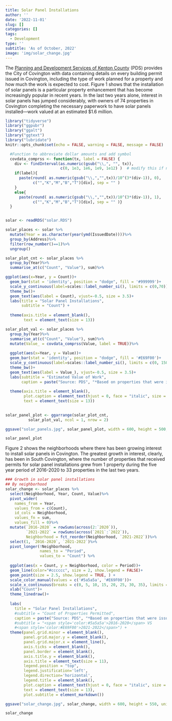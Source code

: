 ```yaml
---
title: Solar Panel Installations
author: ''
date: '2022-11-01'
slug: []
categories: []
tags:
  - Development
type: ''
subtitle: 'As of October, 2022'
image: 'img/solar_change.jpg'
---
```


The [Planning and Development Services of Kenton County](https://www.pdskc.org/) (PDS) provides the City of Covington with data containing details on every building permit issued in Covington, including the type of work planned for a property and how much the work is expected to cost.  Figure 1 shows that the installation of solar panels is a particular property enhancement that has become increasingly popular in recent years.  In the last two years alone, interest in solar panels has jumped considerably, with owners of 74 properties in Covington completing the necessary paperwork to have solar panels installed---work valued at an estimated $1.6 million.


```r
library("tidyverse")
library("ggpubr")
library("ggalt")
library("ggtext")
library("lubridate")
knitr::opts_chunk$set(echo = FALSE, warning = FALSE, message = FALSE)

  #Function to abbreviate dollar amounts and add symbol
  covdata_comprss <- function(tx, label = FALSE) { 
    div <- findInterval(as.numeric(gsub("\\,", "", tx)), 
                        c(0, 1e3, 1e6, 1e9, 1e12) )  # modify this if negative numbers are possible
    if(label){
      paste(round( as.numeric(gsub("\\,","",tx))/10^(3*(div-1)), 0), 
            c("","K","M","B","T")[div], sep = "" )
    }
    else{
      paste(round( as.numeric(gsub("\\,","",tx))/10^(3*(div-1)), 1), 
            c("","K","M","B","T")[div], sep = "" )}
  }


solar <- readRDS("solar.RDS")


```




```r

solar_places <- solar %>%
  mutate(Year = as.character(year(ymd(IssuedDate))))%>%
  group_by(Address)%>%
  filter(row_number()==1)%>%
  ungroup()

solar_plot_cnt <- solar_places %>%
  group_by(Year)%>%
  summarise_at(c("Count", "Value"), sum)%>%

ggplot(aes(x=Year, y = Count))+
  geom_bar(stat = 'identity', position = "dodge", fill = '#999999')+
  scale_y_continuous(label=scales::label_number_si(), limits = c(0,70))+
  theme_bw()+
  geom_text(aes(label = Count), vjust=-0.5, size = 3.5)+
  labs(title = "Solar Panel Installations", 
       subtitle = "Count") +
  
  theme(axis.title = element_blank(),
        text = element_text(size = 13))

solar_plot_val <- solar_places %>%
  group_by(Year)%>%
  summarise_at(c("Count", "Value"), sum)%>%
  mutate(Value_ = covdata_comprss(Value, label = TRUE))%>%
  
  ggplot(aes(x=Year, y = Value))+
  geom_bar(stat = 'identity', position = "dodge", fill = '#E69F00')+
  scale_y_continuous(label=scales::label_number_si(), limits = c(0, 1500000))+
  theme_bw()+
  geom_text(aes(label = Value_), vjust=-0.5, size = 3.5)+
  labs(subtitle = "Estimated Value of Work",
       caption = paste("Source: PDS", "*Based on properties that were issued permits", sep = "\n"))+
  
  theme(axis.title = element_blank(),
        plot.caption = element_text(hjust = 0, face = "italic", size = 10),
        text = element_text(size = 13))
  

solar_panel_plot <- ggarrange(solar_plot_cnt,
          solar_plot_val, ncol = 1, nrow = 2)

ggsave("solar_panels.jpg", solar_panel_plot, width = 600, height = 500, units = "px", dpi = 120)

solar_panel_plot

```


Figure 2 shows the neighborhoods where there has been growing interest to install solar panels in Covington.  The greatest growth in interest, clearly, has been in South Covington, where the number of properties that received permits for solar panel installations grew from 1 property during the five year period of 2016-2020 to 33 properties in the last two years.   



```r


### Growth in solar panel installations
## By neighborhood
solar_change <- solar_places %>%
  select(Neighborhood, Year, Count, Value)%>%
  pivot_wider(
    names_from = Year,
    values_from = c(Count),
    id_cols = Neighborhood,
    values_fn = sum,
    values_fill = 0)%>%
  mutate(`2016-2020` = rowSums(across(2:`2020`)),
         `2021-2022` = rowSums(across(`2021`:`2022`)),
         Neighborhood = fct_reorder(Neighborhood, `2021-2022`))%>%
  select(1, `2016-2020`, `2021-2022`)%>%
  pivot_longer(!Neighborhood,
               names_to = "Period",
               values_to = "Count") %>%
  
  ggplot(aes(x = Count, y = Neighborhood, color = Period))+
  geom_line(color="#cccccc", size = 2, show.legend = FALSE)+
  geom_point(size = 2.5, show.legend = TRUE, ) +
  scale_color_manual(values = c('#5a5a5a', '#E69F00'))+
  scale_x_continuous(breaks = c(0, 5, 10, 15, 20, 25, 30, 35), limits = c(0, 35))+
  xlab("Count")+
  theme_linedraw()+
  
  labs(
    title = "Solar Panel Installations",
    #subtitle = "Count of Properties Permitted",
    caption = paste("Source: PDS", "*Based on properties that were issued permits", sep = "\n"))+
    #subtitle = "<span style='color:#5a5a5a'>2016-2020</span> VS
    #<span style='color:#E69F00'>2021-2022</span>") +
  theme(panel.grid.minor = element_blank(),
        panel.grid.major.y = element_blank(),
        panel.grid.major.x = element_line(),
        axis.ticks = element_blank(),
        panel.border = element_blank(),
        axis.title.y = element_blank(),
        axis.title = element_text(size = 11),
        legend.position = "top",
        legend.justification='left',
        legend.direction='horizontal',
        legend.title = element_blank(),
        plot.caption = element_text(hjust = 0, face = "italic", size = 10),
        text = element_text(size = 13),
        plot.subtitle = element_markdown())

ggsave("solar_change.jpg", solar_change, width = 600, height = 550, units = "px", dpi = 120)

solar_change

```




